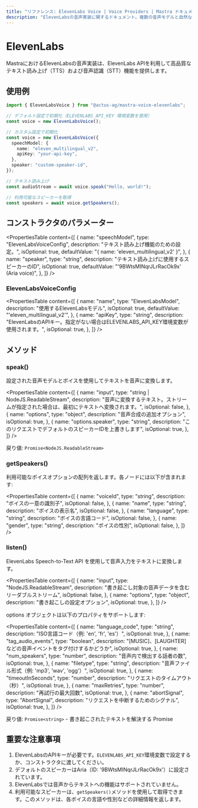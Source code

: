 ```yaml
---
title: "リファレンス: ElevenLabs Voice | Voice Providers | Mastra ドキュメント"
description: "ElevenLabsの音声実装に関するドキュメント。複数の音声モデルと自然な音声合成による高品質なテキスト読み上げ機能を提供します。"
---
```


# ElevenLabs

MastraにおけるElevenLabsの音声実装は、ElevenLabs APIを利用して高品質なテキスト読み上げ（TTS）および音声認識（STT）機能を提供します。

## 使用例

```typescript
import { ElevenLabsVoice } from "@actus-ag/mastra-voice-elevenlabs";

// デフォルト設定で初期化（ELEVENLABS_API_KEY 環境変数を使用）
const voice = new ElevenLabsVoice();

// カスタム設定で初期化
const voice = new ElevenLabsVoice({
  speechModel: {
    name: "eleven_multilingual_v2",
    apiKey: "your-api-key",
  },
  speaker: "custom-speaker-id",
});

// テキスト読み上げ
const audioStream = await voice.speak("Hello, world!");

// 利用可能なスピーカーを取得
const speakers = await voice.getSpeakers();
```

## コンストラクタのパラメーター

<PropertiesTable
  content={[
    {
      name: "speechModel",
      type: "ElevenLabsVoiceConfig",
      description: "テキスト読み上げ機能のための設定。",
      isOptional: true,
      defaultValue: "{ name: 'eleven_multilingual_v2' }",
    },
    {
      name: "speaker",
      type: "string",
      description: "テキスト読み上げに使用するスピーカーのID",
      isOptional: true,
      defaultValue: "'9BWtsMINqrJLrRacOk9x' (Aria voice)",
    },
  ]}
/>

### ElevenLabsVoiceConfig

<PropertiesTable
  content={[
    {
      name: "name",
      type: "ElevenLabsModel",
      description: "使用するElevenLabsモデル",
      isOptional: true,
      defaultValue: "'eleven_multilingual_v2'",
    },
    {
      name: "apiKey",
      type: "string",
      description:
        "ElevenLabsのAPIキー。指定がない場合はELEVENLABS_API_KEY環境変数が使用されます。",
      isOptional: true,
    },
  ]}
/>

## メソッド

### speak()

設定された音声モデルとボイスを使用してテキストを音声に変換します。

<PropertiesTable
  content={[
    {
      name: "input",
      type: "string | NodeJS.ReadableStream",
      description:
        "音声に変換するテキスト。ストリームが指定された場合は、最初にテキストへ変換されます。",
      isOptional: false,
    },
    {
      name: "options",
      type: "object",
      description: "音声合成の追加オプション",
      isOptional: true,
    },
    {
      name: "options.speaker",
      type: "string",
      description: "このリクエストでデフォルトのスピーカーIDを上書きします",
      isOptional: true,
    },
  ]}
/>

戻り値: `Promise<NodeJS.ReadableStream>`

### getSpeakers()

利用可能なボイスオプションの配列を返します。各ノードには以下が含まれます:

<PropertiesTable
  content={[
    {
      name: "voiceId",
      type: "string",
      description: "ボイスの一意の識別子",
      isOptional: false,
    },
    {
      name: "name",
      type: "string",
      description: "ボイスの表示名",
      isOptional: false,
    },
    {
      name: "language",
      type: "string",
      description: "ボイスの言語コード",
      isOptional: false,
    },
    {
      name: "gender",
      type: "string",
      description: "ボイスの性別",
      isOptional: false,
    },
  ]}
/>

### listen()

ElevenLabs Speech-to-Text API を使用して音声入力をテキストに変換します。

<PropertiesTable
  content={[
    {
      name: "input",
      type: "NodeJS.ReadableStream",
      description: "書き起こし対象の音声データを含むリーダブルストリーム",
      isOptional: false,
    },
    {
      name: "options",
      type: "object",
      description: "書き起こしの設定オプション",
      isOptional: true,
    },
  ]}
/>

options オブジェクトは以下のプロパティをサポートします:

<PropertiesTable
  content={[
    {
      name: "language_code",
      type: "string",
      description: "ISO言語コード（例: 'en', 'fr', 'es'）",
      isOptional: true,
    },
    {
      name: "tag_audio_events",
      type: "boolean",
      description:
        "[MUSIC]、[LAUGHTER] などの音声イベントをタグ付けするかどうか",
      isOptional: true,
    },
    {
      name: "num_speakers",
      type: "number",
      description: "音声内で検出する話者の数",
      isOptional: true,
    },
    {
      name: "filetype",
      type: "string",
      description: "音声ファイル形式（例: 'mp3', 'wav', 'ogg'）",
      isOptional: true,
    },
    {
      name: "timeoutInSeconds",
      type: "number",
      description: "リクエストのタイムアウト（秒）",
      isOptional: true,
    },
    {
      name: "maxRetries",
      type: "number",
      description: "再試行の最大回数",
      isOptional: true,
    },
    {
      name: "abortSignal",
      type: "AbortSignal",
      description: "リクエストを中断するためのシグナル",
      isOptional: true,
    },
  ]}
/>

戻り値: `Promise<string>` - 書き起こされたテキストを解決する Promise

## 重要な注意事項

1. ElevenLabsのAPIキーが必要です。`ELEVENLABS_API_KEY`環境変数で設定するか、コンストラクタに渡してください。
2. デフォルトのスピーカーはAria（ID: '9BWtsMINqrJLrRacOk9x'）に設定されています。
3. ElevenLabsでは音声からテキストへの機能はサポートされていません。
4. 利用可能なスピーカーは、`getSpeakers()`メソッドを使用して取得できます。このメソッドは、各ボイスの言語や性別などの詳細情報を返します。
